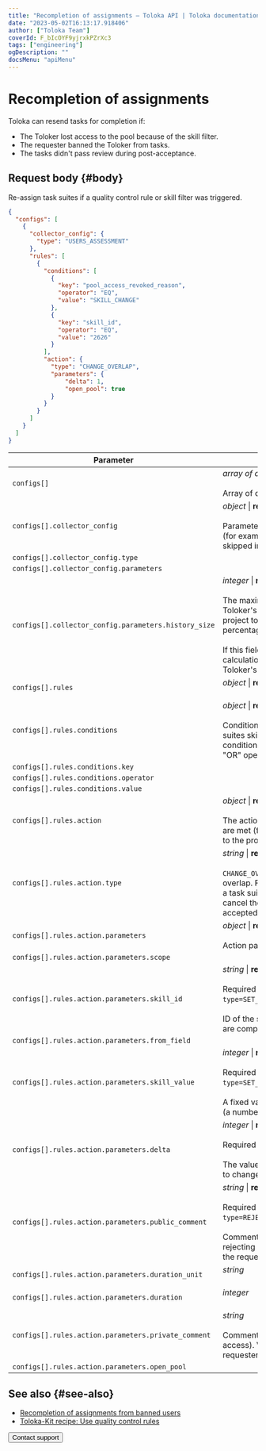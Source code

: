 ```yaml
---
title: "Recompletion of assignments — Toloka API | Toloka documentation"
date: "2023-05-02T16:13:17.918406"
author: ["Toloka Team"]
coverId: F_bIcOYF9yjrxkPZrXc3
tags: ["engineering"]
ogDescription: ""
docsMenu: "apiMenu"
---
```



# Recompletion of assignments

Toloka can resend tasks for completion if:

- The Toloker lost access to the pool because of the skill filter.
- The requester banned the Toloker from tasks.
- The tasks didn't pass review during post-acceptance.

## Request body {#body}

Re-assign task suites if a quality control rule or skill filter was triggered.

```json
{
  "configs": [
    {
      "collector_config": {
        "type": "USERS_ASSESSMENT"
      },
      "rules": [
        {
          "conditions": [
            {
              "key": "pool_access_revoked_reason",
              "operator": "EQ",
              "value": "SKILL_CHANGE"
            },
            {
              "key": "skill_id",
              "operator": "EQ",
              "value": "2626"
            }
          ],
          "action": {
            "type": "CHANGE_OVERLAP",
            "parameters": {
                "delta": 1,
                "open_pool": true
            }
          }
        }
      ]
    }
  ]
}
```

Parameter | Overview
----- | -----
`configs[]` | _array of objects_ \| **required**<br/><br/>Array of quality control settings.
`configs[].collector_config` | _object_ \| **required**<br/><br/>Parameters for collecting statistics (for example, the number of tasks skipped in the pool).
`configs[].collector_config.type` | <RestoreTaskOverlapTable1/>
`configs[].collector_config.parameters` | <RestoreTaskOverlapTable2/>
`configs[].collector_config.parameters.history_size` | _integer_ \| **required**<br/><br/>The maximum number of the Toloker's recent responses in the project to use for calculating the percentage of correct responses.<br/><br/>If this field is omitted, the calculation is based on all the Toloker's responses in the pool.
`configs[].rules` | _object_ \| **required**<br/><br/><ConfigsRules/>
`configs[].rules.conditions` | _object_ \| **required**<br/><br/>Conditions (for example, 10 task suites skipped in a row). Multiple conditions are combined with the "OR" operator.
`configs[].rules.conditions.key` | <RestoreTaskOverlapTable3/>
`configs[].rules.conditions.operator` | <RestoreTaskOverlapTable4/>
`configs[].rules.conditions.value` | <RestoreTaskOverlapTable5/>
`configs[].rules.action` | _object_ \| **required**<br/><br/>The action to perform if conditions are met (for example, block access to the project).
`configs[].rules.action.type` | _string_ \| **required**<br/><br/>`CHANGE_OVERLAP` — Change the overlap. For example, to re-assign a task suite to other Tolokers or cancel the recompletion of accepted task suites.
`configs[].rules.action.parameters` | _object_ \| **required**<br/><br/>Action parameters.
`configs[].rules.action.parameters.scope` | <RestoreTaskOverlapTable6/>
`configs[].rules.action.parameters.skill_id` | _string_ \| **required if**<br/><br/>Required if `type=SET_SKILL_FROM_OUTPUT_FIELD`.<br/><br/>ID of the skill to update as tasks are completed.
`configs[].rules.action.parameters.from_field` | <RestoreTaskOverlapTable7/>
`configs[].rules.action.parameters.skill_value` | _integer_ \| **required if**<br/><br/>Required if `type=SET_SKILL_FROM_OUTPUT_FIELD`.<br/><br/>A fixed value to assign to the skill (a number from 0 to 100).
`configs[].rules.action.parameters.delta` | _integer_ \| **required if**<br/><br/>Required if `type=CHANGE_OVERLAP`.<br/><br/>The value determines the amount to change the overlap by.
`configs[].rules.action.parameters.public_comment` | _string_ \| **required if**<br/><br/>Required if `type=REJECT_ALL_ASSIGNMENTS`.<br/><br/>Comments (the reason for rejecting responses). Available to the requester and the Toloker.
`configs[].rules.action.parameters.duration_unit` | _string_<br/><br/><DurationUnit/>
`configs[].rules.action.parameters.duration` | _integer_<br/><br/><Duration/>
`configs[].rules.action.parameters.private_comment` | _string_<br/><br/>Comments (the reason for blocking access). Visible only to the requester.
`configs[].rules.action.parameters.open_pool` | <RestoreTaskOverlapTable8/>

## See also {#see-also}

- [Recompletion of assignments from banned users](/docs/guide/restore-task-overlap)
- [Toloka-Kit recipe: Use quality control rules](/docs/toloka-kit/recipes/use-quality-control-rules/)

<Button themeColor="light" view="default" size="l" type="link" url="/docs/guide/troubleshooting/support?form-source=api-restore-task-overlap">Contact support</Button>